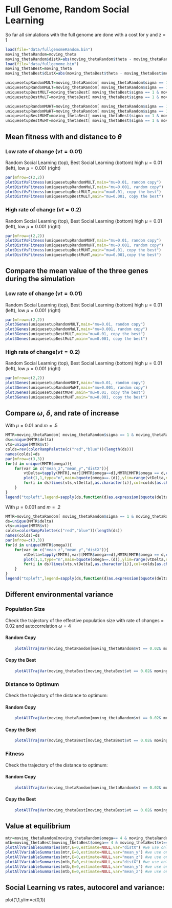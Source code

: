 # Full Genome, Random Social Learning

So far all simulations with the full genome are done with a cost for y and z = 1

```r
load(file="data/fullgenomeRandom.bin")
moving_thetaRandom=moving_theta
moving_thetaRandom$distX=abs(moving_thetaRandom$theta - moving_thetaRandom$mean_x)
load(file="data/fullgenome.bin")
moving_thetaBest=moving_theta
moving_thetaBest$distX=abs(moving_thetaBest$theta - moving_thetaBest$mean_x)
```

```r
uniquesetupRandomMULT=moving_thetaRandom[ moving_thetaRandom$sigma == 1 & moving_thetaRandom$delta == 1 & moving_thetaRandom$m == .5 & moving_thetaRandom$vt == .001 & moving_thetaRandom$K == 2000 & moving_thetaRandom$mu == 0.01 & moving_thetaRandom$omega == 4,]
uniquesetupRandomMuLT=moving_thetaRandom[ moving_thetaRandom$sigma == 1 & moving_thetaRandom$delta == 1 & moving_thetaRandom$m == .5 & moving_thetaRandom$vt == .001 & moving_thetaRandom$K == 2000 & moving_thetaRandom$mu == 0.001 & moving_thetaRandom$omega == 4,]
uniquesetupBestMULT=moving_thetaBest[ moving_thetaBest$sigma == 1 & moving_thetaBest$delta == 1 & moving_thetaBest$m == .5 & moving_thetaBest$vt == .001 & moving_thetaBest$K == 2000 & moving_thetaBest$mu == 0.01 & moving_thetaBest$omega == 4,]
uniquesetupBestMuLT=moving_thetaBest[ moving_thetaBest$sigma == 1 & moving_thetaBest$delta == 1 & moving_thetaBest$m == .5 & moving_thetaBest$vt == .001 & moving_thetaBest$K == 2000 & moving_thetaBest$mu == 0.001 & moving_thetaBest$omega == 4,]

uniquesetupRandomMUHT=moving_thetaRandom[ moving_thetaRandom$sigma == 1 & moving_thetaRandom$delta == 1 & moving_thetaRandom$m == .5 & moving_thetaRandom$vt == .02 & moving_thetaRandom$K == 2000 & moving_thetaRandom$mu == 0.01 & moving_thetaRandom$omega == 4,]
uniquesetupRandomMuHT=moving_thetaRandom[ moving_thetaRandom$sigma == 1 & moving_thetaRandom$delta == 1 & moving_thetaRandom$m == .5 & moving_thetaRandom$vt == .02 & moving_thetaRandom$K == 2000 & moving_thetaRandom$mu == 0.001 & moving_thetaRandom$omega == 4,]
uniquesetupBestMUHT=moving_thetaBest[ moving_thetaBest$sigma == 1 & moving_thetaBest$delta == 1 & moving_thetaBest$m == .5 & moving_thetaBest$vt == .02 & moving_thetaBest$K == 2000 & moving_thetaBest$mu == 0.01 & moving_thetaBest$omega == 4,]
uniquesetupBestMuHT=moving_thetaBest[ moving_thetaBest$sigma == 1 & moving_thetaBest$delta == 1 & moving_thetaBest$m == .5 & moving_thetaBest$vt == .02 & moving_thetaBest$K == 2000 & moving_thetaBest$mu == 0.001 & moving_thetaBest$omega == 4,]
```


## Mean fitness with and distance to $\theta$

### Low rate of change  ($vt = 0.01$)
Random Social Learning (top), Best Social Learning (bottom)  high $\mu=0.01$ (left), low $\mu = 0.001$ (right)
```r
par(mfrow=c(2,2))
plotDistVsFitness(uniquesetupRandomMULT,main="mu=0.01, random copy")
plotDistVsFitness(uniquesetupRandomMuLT,main="mu=0.001, random copy")
plotDistVsFitness(uniquesetupBestMULT,main="mu=0.01, copy the best")
plotDistVsFitness(uniquesetupBestMuLT,main="mu=0.001, copy the best")
```

### High rate of change ($vt = 0.2$)
Random Social Learning (top), Best Social Learning (bottom)  high $\mu=0.01$ (left), low $\mu = 0.001$ (right)
```r
par(mfrow=c(2,2))
plotDistVsFitness(uniquesetupRandomMUHT,main="mu=0.01, random copy")
plotDistVsFitness(uniquesetupRandomMuHT,main="mu=0.001, random copy")
plotDistVsFitness(uniquesetupBestMUHT,main="mu=0.01, copy the best")
plotDistVsFitness(uniquesetupBestMuHT,main="mu=0.001,copy the best")
```

## Compare the mean value of the three genes during the simulation

### Low rate of change ($vt = 0.01$)
Random Social Learning (top), Best Social Learning (bottom)  high $\mu=0.01$ (left), low $\mu = 0.001$ (right)
```r
par(mfrow=c(2,2))
plot3Genes(uniquesetupRandomMULT,main="mu=0.01, random copy")
plot3Genes(uniquesetupRandomMuLT,main="mu=0.001, random copy")
plot3Genes(uniquesetupBestMULT,main="mu=0.01, copy the best")
plot3Genes(uniquesetupBestMuLT,main="mu=0.001, copy the best")
```

### High rate of change($vt = 0.2$) 
Random Social Learning (top), Best Social Learning (bottom)  high $\mu=0.01$ (left), low $\mu = 0.001$ (right)
```r
par(mfrow=c(2,2))
plot3Genes(uniquesetupRandomMUHT,main="mu=0.01, random copy")
plot3Genes(uniquesetupRandomMuHT,main="mu=0.001, random copy")
plot3Genes(uniquesetupBestMUHT,main="mu=0.01, copy the best")
plot3Genes(uniquesetupBestMuHT,main="mu=0.001, copy the best")
```

## Compare $\omega$, $\delta$, and rate of increase

With $\mu = 0.01$ and $m=.5$

```r
MMTR=moving_thetaRandom[ moving_thetaRandom$sigma == 1 & moving_thetaRandom$m == .5  & moving_thetaRandom$K == 2000 & moving_thetaRandom$mu == 0.01 ,]
ds=unique(MMTR$delta)
vts=unique(MMTR$vt)
colds=rev(colorRampPalette(c("red","blue"))(length(ds)))
names(colds)=ds
par(mfrow=c(3,3))
for(d in unique(MMTR$omega)){
    for(var in c("mean_z","mean_y","distX")){
        vtDelta=tapply(MMTR[,var][MMTR$omega==d],MMTR[MMTR$omega == d,c("vt","delta")],mean)
        plot(1,1,type="n",main=bquote(omega==.(d)),ylim=range(vtDelta,na.rm=T),xlim=range(vts),xlab="vt",ylab=var)
        for(i in ds)lines(vts,vtDelta[,as.character(i)],col=colds[as.character(i)],lwd=2)
    }
}
legend("topleft",legend=sapply(ds,function(d)as.expression(bquote(delta==.(d)))),lwd=2,lty=1,col=colds)
```

With $\mu = 0.001$ and $m=.2$

```r
MMTR=moving_thetaRandom[ moving_thetaRandom$sigma == 1 & moving_thetaRandom$m == .2  & moving_thetaRandom$K == 2000 & moving_thetaRandom$mu == 0.001 ,]
ds=unique(MMTR$delta)
vts=unique(MMTR$vt)
colds=colorRampPalette(c("red","blue"))(length(ds))
names(colds)=ds
par(mfrow=c(3,3))
for(d in unique(MMTR$omega)){
    for(var in c("mean_z","mean_y","distX")){
        vtDelta=tapply(MMTR[,var][MMTR$omega==d],MMTR[MMTR$omega == d,c("vt","delta")],mean)
        plot(1,1,type="n",main=bquote(omega==.(d)),ylim=range(vtDelta,na.rm=T),xlim=range(vts),xlab="vt",ylab=var)
        for(i in ds)lines(vts,vtDelta[,as.character(i)],col=colds[as.character(i)],lwd=2)
    }
}
legend("topleft",legend=sapply(ds,function(d)as.expression(bquote(delta==.(d)))),lwd=2,lty=1,col=colds)
```

   



## Different environmental variance

###  Population Size
Check the trajectory of  the effective population size with rate of changes = 0.02 and autocorrelation $\omega = 4$

#### Random Copy
```r
    plotAllTrajVar(moving_thetaRandom[moving_thetaRandom$vt == 0.02& moving_thetaBest$omega == 4,],m=0.5,E=0,obs="N")
```

#### Copy the Best
```r
    plotAllTrajVar(moving_thetaBest[moving_thetaBest$vt == 0.02& moving_thetaBest$omega == 4,],m=0.5,E=0,obs="N")
```

### Distance to Optimum
Check the trajectory of the distance to optimum:

#### Random Copy 
```r
    plotAllTrajVar(moving_thetaRandom[moving_thetaRandom$vt == 0.02& moving_thetaBest$omega == 4,],m=0.5,E=0,obs="dist")
```

#### Copy the Best
```r
    plotAllTrajVar(moving_thetaBest[moving_thetaBest$vt == 0.02& moving_thetaBest$omega == 4,],m=0.5,E=0,obs="dist")
```

###  Fitness

Check the trajectory of the distance to optimum:

#### Random Copy 
```r
    plotAllTrajVar(moving_thetaRandom[moving_thetaRandom$vt == 0.02& moving_thetaBest$omega == 4,],m=0.5,E=0,obs="mean_w")
```

#### Copy the Best
```r
    plotAllTrajVar(moving_thetaBest[moving_thetaBest$vt == 0.02& moving_thetaBest$omega == 4,],m=0.5,E=0,obs="mean_w")
```

## Value at equilibrium

```r
mtr=moving_thetaRandom[moving_thetaRandom$omega== 4 & moving_thetaRandom$vt== 0.02,]
mtb=moving_thetaBest[moving_thetaBest$omega== 4 & moving_thetaBest$vt== 0.02,]
plotAllVariableSummaries(mtr,E=0,estimate=NULL,var="distX") #we use only simulations without noise
plotAllVariableSummaries(mtr,E=0,estimate=NULL,var="mean_y") #we use only simulations without noise
plotAllVariableSummaries(mtr,E=0,estimate=NULL,var="mean_z") #we use only simulations without noise
plotAllVariableSummaries(mtb,E=0,estimate=NULL,var="distX") #we use only simulations without noise
plotAllVariableSummaries(mtb,E=0,estimate=NULL,var="mean_y") #we use only simulations without noise
plotAllVariableSummaries(mtb,E=0,estimate=NULL,var="mean_z") #we use only simulations without noise
```



## Social Learning vs rates, autocorel and variance:

plot(1,1,ylim=c(0,1))
